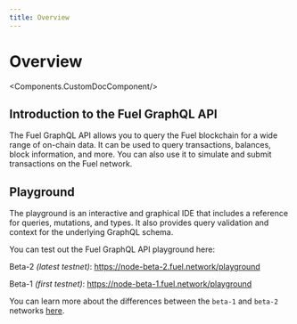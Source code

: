 ```yaml
---
title: Overview
---
```


# Overview

<Components.CustomDocComponent/>

## Introduction to the Fuel GraphQL API
The Fuel GraphQL API allows you to query the Fuel blockchain for a wide range of on-chain data. It can be used to query transactions, balances, block information, and more. You can also use it to simulate and submit transactions on the Fuel network.

## Playground

The playground is an interactive and graphical IDE that includes a reference for queries, mutations, and types. It also provides query validation and context for the underlying GraphQL schema. 

You can test out the Fuel GraphQL API playground here: 

Beta-2 *(latest testnet)*:
https://node-beta-2.fuel.network/playground

Beta-1 *(first testnet)*:
https://node-beta-1.fuel.network/playground

You can learn more about the differences between the `beta-1` and `beta-2` networks [here](https://fuellabs.github.io/fuel-docs/master/networks/networks.html).
